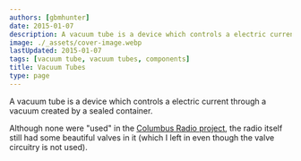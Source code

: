 ```yaml
---
authors: [gbmhunter]
date: 2015-01-07
description: A vacuum tube is a device which controls a electric current through a vacuum created by a sealed container.
image: ./_assets/cover-image.webp
lastUpdated: 2015-01-07
tags: [vacuum tube, vacuum tubes, components]
title: Vacuum Tubes
type: page
---
```


<WarningIsNotes />

A vacuum tube is a device which controls a electric current through a vacuum created by a sealed container.

Although none were "used" in the [Columbus Radio project](/electronics/projects/columbus-radio), the radio itself still had some beautiful valves in it (which I left in even though the valve circuitry is not used).
